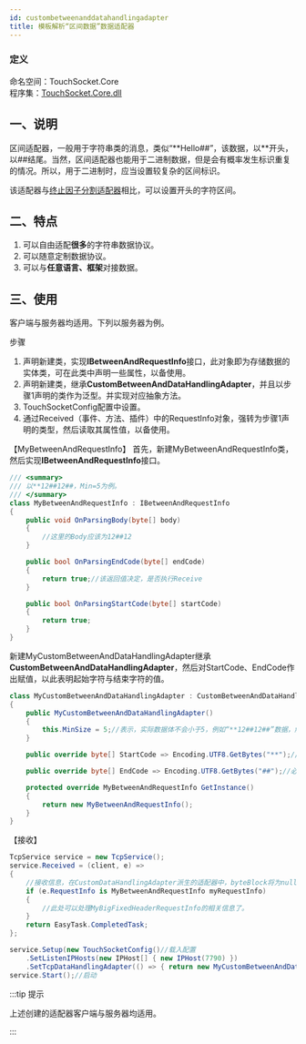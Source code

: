 ```yaml
---
id: custombetweenanddatahandlingadapter
title: 模板解析“区间数据”数据适配器
---
```


### 定义

命名空间：TouchSocket.Core <br/>
程序集：[TouchSocket.Core.dll](https://www.nuget.org/packages/TouchSocket.Core)

## 一、说明

区间适配器，一般用于字符串类的消息，类似“\*\*Hello##”，该数据，以\*\*开头，以##结尾。当然，区间适配器也能用于二进制数据，但是会有概率发生标识重复的情况。所以，用于二进制时，应当设置较复杂的区间标识。

该适配器与[终止因子分割适配器](./packageadapter.mdx)相比，可以设置开头的字符区间。


## 二、特点

1. 可以自由适配**很多**的字符串数据协议。
2. 可以随意定制数据协议。
3. 可以与**任意语言、框架**对接数据。


## 三、使用

客户端与服务器均适用。下列以服务器为例。

步骤

1. 声明新建类，实现**IBetweenAndRequestInfo**接口，此对象即为存储数据的实体类，可在此类中声明一些属性，以备使用。
2. 声明新建类，继承**CustomBetweenAndDataHandlingAdapter**，并且以步骤1声明的类作为泛型。并实现对应抽象方法。
3. TouchSocketConfig配置中设置。
4. 通过Received（事件、方法、插件）中的RequestInfo对象，强转为步骤1声明的类型，然后读取其属性值，以备使用。

【MyBetweenAndRequestInfo】
首先，新建MyBetweenAndRequestInfo类，然后实现**IBetweenAndRequestInfo**接口。

```csharp showLineNumbers
/// <summary>
/// 以**12##12##，Min=5为例。
/// </summary>
class MyBetweenAndRequestInfo : IBetweenAndRequestInfo
{
    public void OnParsingBody(byte[] body)
    {
        //这里的Body应该为12##12
    }

    public bool OnParsingEndCode(byte[] endCode)
    {
        return true;//该返回值决定，是否执行Receive
    }

    public bool OnParsingStartCode(byte[] startCode)
    {
        return true;
    }
}

```

新建MyCustomBetweenAndDataHandlingAdapter继承**CustomBetweenAndDataHandlingAdapter**，然后对StartCode、EndCode作出赋值，以此表明起始字符与结束字符的值。

```csharp showLineNumbers
class MyCustomBetweenAndDataHandlingAdapter : CustomBetweenAndDataHandlingAdapter<MyBetweenAndRequestInfo>
{
    public MyCustomBetweenAndDataHandlingAdapter()
    {
        this.MinSize = 5;//表示，实际数据体不会小于5，例如“**12##12##”数据，解析后会解析成“12##12”
    }

    public override byte[] StartCode => Encoding.UTF8.GetBytes("**");//可以为0长度字节，意味着没有起始标识。

    public override byte[] EndCode => Encoding.UTF8.GetBytes("##");//必须为有效值。

    protected override MyBetweenAndRequestInfo GetInstance()
    {
        return new MyBetweenAndRequestInfo();
    }
}
```

【接收】

```csharp showLineNumbers
TcpService service = new TcpService();
service.Received = (client, e) =>
{
    //接收信息，在CustomDataHandlingAdapter派生的适配器中，byteBlock将为null，requestInfo将为适配器定义的泛型
    if (e.RequestInfo is MyBetweenAndRequestInfo myRequestInfo)
    {
        //此处可以处理MyBigFixedHeaderRequestInfo的相关信息了。
    }
    return EasyTask.CompletedTask;
};

service.Setup(new TouchSocketConfig()//载入配置     
    .SetListenIPHosts(new IPHost[] { new IPHost(7790) })
    .SetTcpDataHandlingAdapter(() => { return new MyCustomBetweenAndDataHandlingAdapter(); }));//配置适配器
service.Start();//启动
```

:::tip 提示

上述创建的适配器客户端与服务器均适用。

:::  

